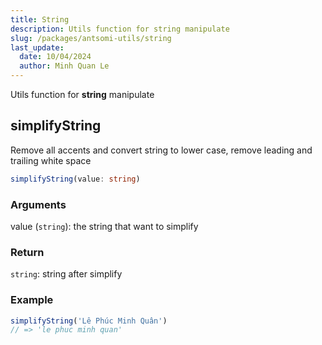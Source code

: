 ```yaml
---
title: String
description: Utils function for string manipulate
slug: /packages/antsomi-utils/string
last_update:
  date: 10/04/2024
  author: Minh Quan Le
---
```


Utils function for **string** manipulate

## simplifyString

Remove all accents and convert string to lower case, remove leading and trailing white space

```typescript
simplifyString(value: string)
```

### Arguments

value (`string`): the string that want to simplify

### Return

`string`: string after simplify

### Example

```typescript
simplifyString('Lê Phúc Minh Quân')
// => 'le phuc minh quan'
```
